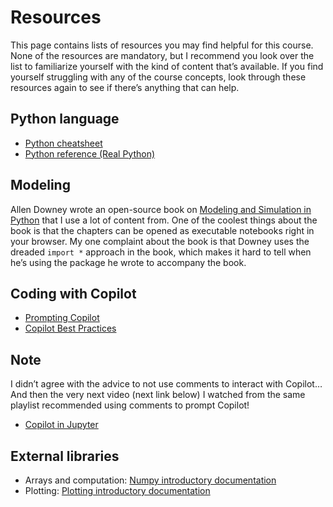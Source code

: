 # Resources
This page contains lists of resources you may find helpful for this course.
None of the resources are mandatory, but I recommend you look over the list to familiarize yourself with the kind of content that's available.
If you find yourself struggling with any of the course concepts, look through these resources again to see if there's anything that can help.

## Python language

* [Python cheatsheet](reference/python-cheat-sheet.pdf)
* [Python reference (Real Python)](https://realpython.com/ref/)

## Modeling

Allen Downey wrote an open-source book on [Modeling and Simulation in Python](https://allendowney.github.io/ModSimPy/index.html) that I use a lot of content from.
One of the coolest things about the book is that the chapters can be opened as executable notebooks right in your browser.
My one complaint about the book is that Downey uses the dreaded `import *` approach in the book, which makes it hard to tell when he's using the package he wrote to accompany the book.

## Coding with Copilot

* [Prompting Copilot](https://www.youtube.com/watch?v=hh1nOX14TyY&t=118s)
* [Copilot Best Practices](https://www.youtube.com/watch?v=2q0BoioYSxQ&list=PLj6YeMhvp2S7rQaCLRrMnzRdkNdKnMVwg&index=48)

::: callout-note
## Note
I didn't agree with the advice to not use comments to interact with Copilot... And then the very next video (next link below) I watched from the same playlist recommended using comments to prompt Copilot!
:::

* [Copilot in Jupyter](https://www.youtube.com/watch?v=QS_bh-3qKdw&list=PLj6YeMhvp2S7rQaCLRrMnzRdkNdKnMVwg&index=106)

## External libraries

* Arrays and computation: [Numpy introductory documentation](https://numpy.org/doc/stable/user/absolute_beginners.html)
* Plotting: [Plotting introductory documentation](https://matplotlib.org/stable/users/explain/quick_start.html)